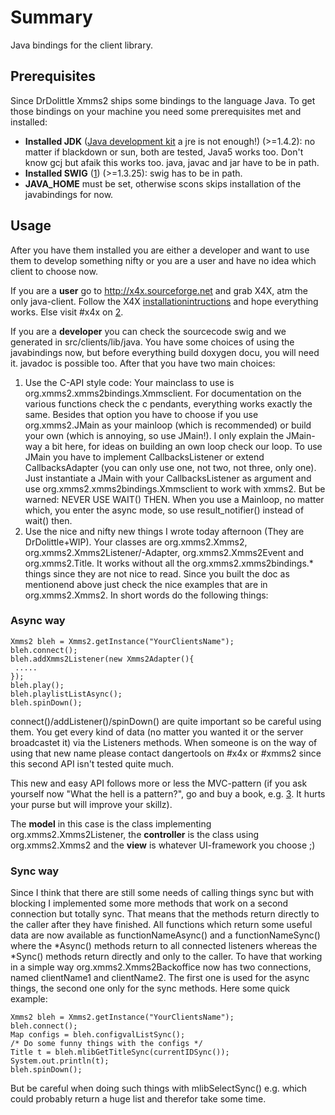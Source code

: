 {{ComponentHeader}}

= Summary =
Java bindings for the client library.

==Prerequisites==

Since DrDolittle Xmms2 ships some bindings to the language Java. To get those bindings on your machine you need some prerequisites met and installed:

* '''Installed JDK''' ([http://java.sun.com Java development kit] a jre is not enough!) (>=1.4.2): no matter if blackdown or sun, both are tested, Java5 works too. Don't know gcj but afaik this works too. java, javac and jar have to be in path.
* '''Installed SWIG''' ([http://www.swig.org]) (>=1.3.25): swig has to be in path.
* '''JAVA_HOME''' must be set, otherwise scons skips installation of the javabindings for now.

==Usage==

After you have them installed you are either a developer and want to use them to develop something nifty or you are a user and have no idea which client to choose now.

If you are a '''user''' go to http://x4x.sourceforge.net and grab X4X, atm the only java-client. Follow the X4X [http://x4x.sourceforge.net/wiki/index.php/Installation installationintructions] and hope everything works. Else visit #x4x on [irc://irc.freenode.net].

If you are a '''developer''' you can check the sourcecode swig and we generated in src/clients/lib/java. You have some choices of using the javabindings now, but before everything build doxygen docu, you will need it. javadoc is possible too. After that you have two main choices:

# Use the C-API style code: Your mainclass to use is org.xmms2.xmms2bindings.Xmmsclient. For documentation on the various functions check the c pendants, everything works exactly the same. Besides that option you have to choose if you use org.xmms2.JMain as your mainloop (which is recommended) or build your own (which is annoying, so use JMain!). I only explain the JMain-way a bit here, for ideas on building an own loop check our loop. To use JMain you have to implement CallbacksListener or extend CallbacksAdapter (you can only use one, not two, not three, only one). Just instantiate a JMain with your CallbacksListener as argument and use org.xmms2.xmms2bindings.Xmmsclient to work with xmms2. But be warned: NEVER USE WAIT() THEN. When you use a Mainloop, no matter which, you enter the async mode, so use result_notifier() instead of wait() then.
# Use the nice and nifty new things I wrote today afternoon (They are DrDolittle+WIP). Your classes are org.xmms2.Xmms2, org.xmms2.Xmms2Listener/-Adapter, org.xmms2.Xmms2Event and org.xmms2.Title. It works without all the org.xmms2.xmms2bindings.* things since they are not nice to read. Since you built the doc as mentionend above just check the nice examples that are in org.xmms2.Xmms2. In short words do the following things:

===Async way===
 
 Xmms2 bleh = Xmms2.getInstance("YourClientsName");
 bleh.connect();
 bleh.addXmms2Listener(new Xmms2Adapter(){
  .....
 });
 bleh.play();
 bleh.playlistListAsync();
 bleh.spinDown();

connect()/addListener()/spinDown() are quite important so be careful using them. You get every kind of data (no matter you wanted it or the server broadcastet it) via the Listeners methods. When someone is on the way of using that new name please contact dangertools on #x4x or #xmms2 since this second API isn't tested quite much.


This new and easy API follows more or less the MVC-pattern (if you ask yourself now "What the hell is a pattern?", go and buy a book, e.g. [http://www.amazon.de/exec/obidos/ASIN/0201633612/qid=1143472275/sr=8-2/ref=sr_8_xs_ap_i2_xgl/028-2164729-0413335]. It hurts your purse but will improve your skillz).

The '''model''' in this case is the class implementing org.xmms2.Xmms2Listener, the '''controller''' is the class using org.xmms2.Xmms2 and the '''view''' is whatever UI-framework you choose ;)

===Sync way===

Since I think that there are still some needs of calling things sync but with blocking I implemented some more methods that work on a second connection but totally sync. That means that the methods return directly to the caller after they have finished. All functions which return some useful data are now available as functionNameAsync() and a functionNameSync() where the *Async() methods return to all connected listeners whereas the *Sync() methods return directly and only to the caller. To have that working in a simple way org.xmms2.Xmms2Backoffice now has two connections, named clientName1 and clientName2. The first one is used for the async things, the second one only for the sync methods. Here some quick example:

 Xmms2 bleh = Xmms2.getInstance("YourClientsName");
 bleh.connect();
 Map configs = bleh.configvalListSync();
 /* Do some funny things with the configs */
 Title t = bleh.mlibGetTitleSync(currentIDSync());
 System.out.println(t);
 bleh.spinDown();

But be careful when doing such things with mlibSelectSync() e.g. which could probably return a huge list and therefor take some time.